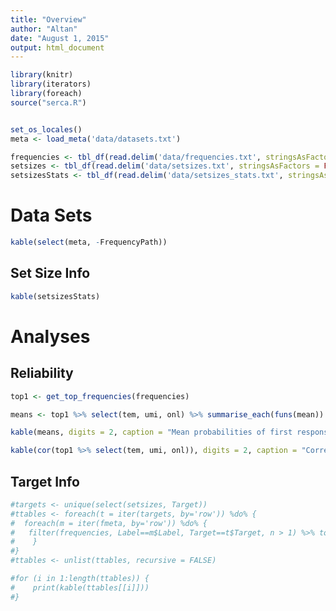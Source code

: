 ```yaml
---
title: "Overview"
author: "Altan"
date: "August 1, 2015"
output: html_document
---
```

```r
library(knitr)
library(iterators)
library(foreach)
source("serca.R")


set_os_locales()
meta <- load_meta('data/datasets.txt')

frequencies <- tbl_df(read.delim('data/frequencies.txt', stringsAsFactors = FALSE, fileEncoding="UTF-8"))
setsizes <- tbl_df(read.delim('data/setsizes.txt', stringsAsFactors = FALSE, fileEncoding="UTF-8"))
setsizesStats <- tbl_df(read.delim('data/setsizes_stats.txt', stringsAsFactors = FALSE, fileEncoding="UTF-8"))

```

# Data Sets
```r
kable(select(meta, -FrequencyPath))
```

## Set Size Info
```r
kable(setsizesStats)
```

# Analyses
## Reliability

```r
top1 <- get_top_frequencies(frequencies)

means <- top1 %>% select(tem, umi, onl) %>% summarise_each(funs(mean))

kable(means, digits = 2, caption = "Mean probabilities of first response")

kable(cor(top1 %>% select(tem, umi, onl)), digits = 2, caption = "Correlations of first response probabilities")


```


## Target Info
```r


#targets <- unique(select(setsizes, Target))
#ttables <- foreach(t = iter(targets, by='row')) %do% {
#  foreach(m = iter(fmeta, by='row')) %do% {
#   filter(frequencies, Label==m$Label, Target==t$Target, n > 1) %>% top_n(n, n = 3) %>% ungroup() %>% arrange(Label, Target, desc(n), #Assoc)
#    }
#}
#ttables <- unlist(ttables, recursive = FALSE)
```

```r
#for (i in 1:length(ttables)) {
#    print(kable(ttables[[i]]))
#}


```

